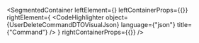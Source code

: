 
<SegmentedContainer
  leftElement={<UserDeleteCommandDTODesc />}
  leftContainerProps={{}}
  rightElement={
    <CodeHighlighter
      object={UserDeleteCommandDTOVisualJson}
      language={"json"}
      title={"Command"}
    />
  }
  rightContainerProps={{}}
/>
